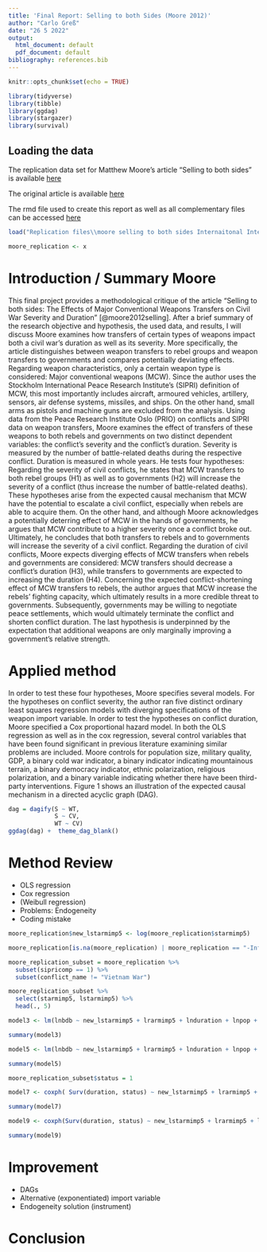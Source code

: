 ```yaml
---
title: 'Final Report: Selling to both Sides (Moore 2012)'
author: "Carlo Greß"
date: "26 5 2022"
output:
  html_document: default
  pdf_document: default
bibliography: references.bib 
---
```


```r
knitr::opts_chunk$set(echo = TRUE)
```


```r
library(tidyverse)
library(tibble)
library(ggdag)
library(stargazer)
library(survival)
```
 

## Loading the data 

The replication data set for Matthew Moore's article "Selling to both sides" is available [here](https://dataverse.harvard.edu/dataset.xhtml?persistentId=doi:10.7910/DVN/8PKAI0)

The original article is available [here](https://www.tandfonline.com/doi/pdf/10.1080/03050629.2012.676511?casa_token=JNzRApl8w24AAAAA:Sth2YQPRDCYC-RSAX90DJVyzofnIauIWa9eU7561mATdM_fm2NdfEJHqKdOOavQeNwlJNLF-mvJExw ) 

The rmd file used to create this report as well as all complementary files can be accessed [here](https://github.com/carlo-gress/causal_selling_to_both_sides)

```r
load("Replication files\\moore selling to both sides Internaitonal Interactions.RData")

moore_replication <- x
```


# Introduction / Summary Moore 
This final project provides a methodological critique of the article "Selling to both sides: The Effects of Major Conventional Weapons Transfers on Civil War Severity and Duration" [@moore2012selling]. After a brief summary of the research objective and hypothesis, the used data, and results, I will discuss Moore examines how transfers of certain types of weapons impact both a civil war's duration as well as its severity. More specifically, the article distinguishes between weapon transfers to rebel groups and weapon transfers to governments and compares potentially deviating effects. Regarding weapon characteristics, only a certain weapon type is considered: Major conventional weapons (MCW). Since the author uses the Stockholm International Peace Research Institute's (SIPRI) definition of MCW, this most importantly includes aircraft, armoured vehicles, artillery, sensors, air defense systems, missiles, and ships. On the other hand, small arms as pistols and machine guns are excluded from the analysis. 
Using data from the Peace Research Institute Oslo (PRIO) on conflicts and SIPRI data on weapon transfers, Moore examines the effect of transfers of these weapons to both rebels and governments on two distinct dependent variables: the conflict's severity and the conflict's duration. Severity is measured by the number of battle-related deaths during the respective conflict. Duration is measured in whole years. He tests four hypotheses: Regarding the severity of civil conflicts, he states that MCW transfers to both rebel groups (H1) as well as to governments (H2) will increase the severity of a conflict (thus increase the number of battle-related deaths). These hypotheses arise from the expected causal mechanism that MCW have the potential to escalate a civil conflict, especially when rebels are able to acquire them. On the other hand, and although Moore acknowledges a potentially deterring effect of MCW in the hands of governments, he argues that MCW contribute to a higher severity once a conflict broke out. Ultimately, he concludes that both transfers to rebels and to governments will increase the severity of a civil conflict. 
Regarding the duration of civil conflicts, Moore expects diverging effects of MCW transfers when rebels and governments are considered: MCW transfers should decrease a conflict’s duration (H3), while transfers to governments are expected to increasing the duration (H4). Concerning the expected conflict-shortening effect of MCW transfers to rebels, the author argues that MCW increase the rebels’ fighting capacity, which ultimately results in a more credible threat to governments. Subsequently, governments may be willing to negotiate peace settlements, which would ultimately terminate the conflict and shorten conflict duration. The last hypothesis is underpinned by the expectation that additional weapons are only marginally improving a government’s relative strength.

# Applied method
In order to test these four hypotheses, Moore specifies several models. For the hypotheses on conflict severity, the author ran five distinct ordinary least squares regression models with diverging specifications of the weapon import variable. In order to test the hypotheses on conflict duration, Moore specified a Cox proportional hazard model. In both the OLS regression as well as in the cox regression, several control variables that have been found significant in previous literature examining similar problems are included. Moore controls for population size, military quality, GDP, a binary cold war indicator, a binary indicator indicating mountainous terrain, a binary democracy indicator, ethnic polarization, religious polarization, and a binary variable indicating whether there have been third-party interventions. Figure 1 shows an illustration of the expected causal mechanism in a directed acyclic graph (DAG). 

```r
dag = dagify(S ~ WT,
             S ~ CV,
             WT ~ CV)
ggdag(dag) +  theme_dag_blank()
```

# Method Review 
-	OLS regression
-	Cox regression
-	(Weibull regression)
-	Problems: Endogeneity
-	Coding mistake

```r
moore_replication$new_lstarmimp5 <- log(moore_replication$starmimp5)
```


```r
moore_replication[is.na(moore_replication) | moore_replication == "-Inf"] <- NA
```

```r
moore_replication_subset = moore_replication %>% 
  subset(sipricomp == 1) %>% 
  subset(conflict_name != "Vietnam War")
```



```r
moore_replication_subset %>%
  select(starmimp5, lstarmimp5) %>% 
  head(., 5)
```



```r
model3 <- lm(lnbdb ~ new_lstarmimp5 + lrarmimp5 + lnduration + lnpop + lnmilqual + lngdp + cw + lnmountain + democ  + ethnicpolar + relpolar, data = moore_replication_subset)

summary(model3)
```

```r
model5 <- lm(lnbdb ~ new_lstarmimp5 + lrarmimp5 + lnduration + lnpop + lnmilqual + lngdp + cw + lnmountain + democ + ethnicpolar + relpolar + intervention, data = moore_replication_subset)

summary(model5)
```

```r
moore_replication_subset$status = 1
```

```r
model7 <- coxph( Surv(duration, status) ~ new_lstarmimp5 + lrarmimp5 + lnpop + lnmilqual + lngdp + cw + lnmountain + democ  + ethnicpolar + relpolar, data = moore_replication_subset)

summary(model7)
```

```r
model9 <- coxph(Surv(duration, status) ~ new_lstarmimp5 + lrarmimp5 + lnpop + lnmilqual + lngdp + cw + lnmountain + democ + ethnicpolar + relpolar + intervention, data = moore_replication_subset)

summary(model9)
```



# Improvement 
-	DAGs
-	Alternative (exponentiated) import variable 
-	Endogeneity solution (instrument)

# Conclusion 
